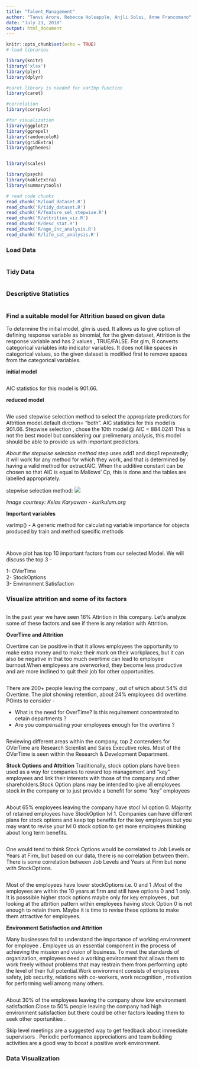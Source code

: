 ---
title: "Talent_Management"
author: "Tanvi Arora, Rebecca Holsapple, Anjli Solsi, Anne Francomano"
date: "July 23, 2018"
output: html_document
---

```{r setup, include=FALSE}
knitr::opts_chunk$set(echo = TRUE)
# load libraries

library(knitr)
library('xlsx')
library(plyr)
library(dplyr)

#caret library is needed for varImp function
library(caret)

#correlation
library(corrplot)

#for visualization
library(ggplot2)
library(ggrepel)
library(randomcoloR)
library(gridExtra)
library(ggthemes)


library(scales)

library(psych) 
library(kableExtra)
library(summarytools)

# read code chunks
read_chunk('R/load_dataset.R')
read_chunk('R/tidy_dataset.R')
read_chunk('R/feature_sel_stepwise.R')
read_chunk('R/attrition_viz.R')
read_chunk('R/desc_stat.R')
read_chunk('R/age_inc_analysis.R')
read_chunk('R/life_sat_analysis.R')
```
### Load Data
```{r load_dataset}
```

### Tidy Data
```{r tidy_dataset}
```

### Descriptive Statistics

```{r desc_stat}
```

### Find a suitable model for Attrition based on given data

To determine the initial model,  glm is used. It allows us to give option of defining response variable as binomial, for the given dataset, Attrition is the response variable and has 2 values , TRUE/FALSE. For glm, R converts categorical variables into indicator variables. It does not like spaces in categorical values, so the given dataset is modified first to remove spaces from the categorical variables.

**initial model**
```{r feat_sel_init}
```


AIC statistics for this model is 901.66.

**reduced model**
```{r feat_sel_step}
```

We used stepwise selection method to select the appropriate predictors for Attrition model.default dirction= "both".  AIC statistics for this model is 901.66. Stepwise selection , chose the 10th model @ AIC = 884.0241
This is not the best model but considering our prelimenary analysis, this model should be able to provide us with important predictors. 

*About the stepwise selection method*
step uses add1 and drop1 repeatedly; it will work for any method for which they work, and that is determined by having a valid method for extractAIC. When the additive constant can be chosen so that AIC is equal to Mallows' Cp, this is done and the tables are labelled appropriately.

stepwise selection method: ![](Images/stepwise.png)

*Image courtesy: Kelas Karyawan - kurikulum.org*

**Important variables**


varImp() - A generic method for calculating variable importance for objects produced by train and method specific methods

```{r feat_sel_varimp}
```


```{r feat_sel_plot}
```

Above plot has top 10 important factors from our selected Model. We will discuss the top 3 -

1- OVerTime  \
2- StockOptions \
3- Environment Satisfaction \

### Visualize attrition and some of its factors

```{r plot_attr}
```


In the past year we have seen 16% Attrition in this company. Let's analyze some of these factors and see if there is any relation with Attrition.

**OverTime and  Attrition **

Overtime can be positive in that it allows employees the opportunity to make extra money and to make their mark on their workplaces, but it can also be negative in that too much overtime can lead to employee burnout.When employees are overworked, they become less productive and are more inclined to quit their job for other opportunities.


```{r plot_attr_ot}
```

There are 200+ people leaving the company , out of which about 54% did Overtime. The plot showing retention, about 24% employees did overtime.   POints to consider -

-  What is the need for OverTime? Is this requirement concentrated to cetain departments ?
-  Are you compensating your employees enough for the overtime ?

```{r plot_attr_ot_areas}
```

Reviewing different areas within the company, top 2 contenders for OVerTime are Research Scientist and Sales Executive roles. Most of the OVerTime is seen within the Research & Development Department. 


**Stock Options and Attrition **
Traditionally, stock option plans have been used as a way for companies to reward top management and "key" employees and link their interests with those of the company and other shareholders.Stock Option plans may be intended to give all employees stock in the company or to just provide a benefit for some "key" employees

```{r plot_attr_inv}
```

About 65% employees leaving the company have stocl lvl option 0. Majority of retained employees have StockOption lvl 1. Companies can have different plans for stock options and keep top benefits for the key employees but you may want to revise your lvl 0 stock option to get more employees thinking about long term benefits.


```{r corr_attr_inv}
```

One would tend to think Stock Options would be correlated to Job Levels or Years at Firm, but based on our data, there is no correlation between them. There is some correlation between Job Levels and Years at Firm but none with StockOptions.

```{r plot_Attr_invc_areas}
```

Most of the employees have lower stockOptions i.e. 0 and 1 .Most of the employees are within the 10 years at firm and still have options 0 and 1 only. It is posssible higher stock options maybe only for key employees , but looking at the attrition pattern within employees having stock Option 0 is not enough to retain them.  Maybe it is time to revise these options to make them attractive for employees.


**Environment Satisfaction and Attrition **

Many businesses fail to understand the importance of working environment for employee . Employee us an essential component in the process of achieving the mission and vision of business. To meet the standards of organization, employees need a working environment that allows them to work freely without problems that may restrain them from performing upto the level of their full potential.Work environment consists of employees safety, job security, relations with co-workers, work recognition , motivation for performing well  among many others.

```{r plot_attr_env}
```

About 30% of the employees leaving the company  show low environment satisfaction.Close to 50% people leaving the company had high environment satisfaction but there could be other factors leading them to seek other oportunities  . 

Skip level meetings are a suggested way to get feedback about immediate supervisors . Periodic performance appreciations and team building activities are a good way to boost a positive work environment.


### Data Visualization 

```{r age_inc_analysis}
```

```{r life_sat_analysis}
```


